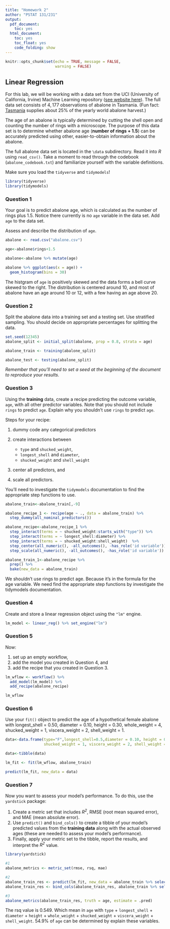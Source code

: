 ```yaml
---
title: "Homework 2"
author: "PSTAT 131/231"
output:
  pdf_document:
    toc: yes
  html_document:
    toc: yes
    toc_float: yes
    code_folding: show
---
```


```r
knitr::opts_chunk$set(echo = TRUE, message = FALSE,
                      warning = FALSE)
```

## Linear Regression

For this lab, we will be working with a data set from the UCI (University of California, Irvine) Machine Learning repository ([see website here](http://archive.ics.uci.edu/ml/datasets/Abalone)). The full data set consists of $4,177$ observations of abalone in Tasmania. (Fun fact: [Tasmania](https://en.wikipedia.org/wiki/Tasmania "Tasmania") supplies about $25\%$ of the yearly world abalone harvest.)


The age of an abalone is typically determined by cutting the shell open and counting the number of rings with a microscope. The purpose of this data set is to determine whether abalone age (**number of rings + 1.5**) can be accurately predicted using other, easier-to-obtain information about the abalone.

The full abalone data set is located in the `\data` subdirectory. Read it into *R* using `read_csv()`. Take a moment to read through the codebook (`abalone_codebook.txt`) and familiarize yourself with the variable definitions.

Make sure you load the `tidyverse` and `tidymodels`!

```r
library(tidyverse)
library(tidymodels)

```

### Question 1

Your goal is to predict abalone age, which is calculated as the number of rings plus 1.5. Notice there currently is no `age` variable in the data set. Add `age` to the data set.

Assess and describe the distribution of `age`.

```r
abalone <- read.csv("abalone.csv")

age<-abalone$rings+1.5

abalone<-abalone %>% mutate(age)

abalone %>% ggplot(aes(x = age)) +
  geom_histogram(bins = 30)

```
The histgram of `age` is positively skewed and the data forms a bell curve skewed to the right. The distribution is centered around 10, and most of abalone have an age around 10 or 12, with a few having an age above 20. 


### Question 2

Split the abalone data into a training set and a testing set. Use stratified sampling. You should decide on appropriate percentages for splitting the data.

```r

set.seed(12345)
abalone_split <- initial_split(abalone, prop = 0.8, strata = age)

abalone_train <- training(abalone_split)

abalone_test <- testing(abalone_split)

```

*Remember that you'll need to set a seed at the beginning of the document to reproduce your results.*

### Question 3

Using the **training** data, create a recipe predicting the outcome variable, `age`, with all other predictor variables. Note that you should not include `rings` to predict `age`. Explain why you shouldn't use `rings` to predict `age`.

Steps for your recipe:

1.  dummy code any categorical predictors

2.  create interactions between

    -   `type` and `shucked_weight`,
    -   `longest_shell` and `diameter`,
    -   `shucked_weight` and `shell_weight`

3.  center all predictors, and

4.  scale all predictors.

You'll need to investigate the `tidymodels` documentation to find the appropriate step functions to use.

```r

abalone_train<-abalone_train[,-9]

abalone_recipe_1 <- recipe(age ~ ., data = abalone_train) %>% 
  step_dummy(all_nominal_predictors())

abalone_recipe<-abalone_recipe_1 %>%
  step_interact(terms = ~ shucked_weight:starts_with("type")) %>%
  step_interact(terms = ~ longest_shell:diameter) %>%
  step_interact(terms = ~ shucked_weight:shell_weight)  %>% 
  step_center(all_numeric(), -all_outcomes(), -has_role('id variable')) %>% 
  step_scale(all_numeric(), -all_outcomes(), -has_role('id variable')) 

abalone_train_1<-abalone_recipe %>% 
  prep() %>% 
  bake(new_data = abalone_train)

```
We shouldn't use rings to predict age. Because it's in the formula for the age variable. We need find the appropriate step functions by investigate the tidymodels documentation.

### Question 4

Create and store a linear regression object using the `"lm"` engine.

```r

lm_model <- linear_reg() %>% set_engine("lm")

```
### Question 5

Now:

1.  set up an empty workflow,
2.  add the model you created in Question 4, and
3.  add the recipe that you created in Question 3.

```r
lm_wflow <- workflow() %>% 
  add_model(lm_model) %>% 
  add_recipe(abalone_recipe)

lm_wflow
```


### Question 6

Use your `fit()` object to predict the age of a hypothetical female abalone with longest_shell = 0.50, diameter = 0.10, height = 0.30, whole_weight = 4, shucked_weight = 1, viscera_weight = 2, shell_weight = 1.

```r
data<-data.frame(type="F",longest_shell=0.5,diameter = 0.10, height = 0.30, whole_weight = 4,
                 shucked_weight = 1, viscera_weight = 2, shell_weight = 1)

data<-tibble(data)

lm_fit <- fit(lm_wflow, abalone_train)

predict(lm_fit, new_data = data)
```

### Question 7

Now you want to assess your model's performance. To do this, use the `yardstick` package:

1.  Create a metric set that includes *R^2^*, RMSE (root mean squared error), and MAE (mean absolute error).
2.  Use `predict()` and `bind_cols()` to create a tibble of your model's predicted values from the **training data** along with the actual observed ages (these are needed to assess your model's performance).
3.  Finally, apply your metric set to the tibble, report the results, and interpret the *R^2^* value.


```r
library(yardstick)

#1
abalone_metrics <- metric_set(rmse, rsq, mae)

#2
abalone_train_res <- predict(lm_fit, new_data = abalone_train %>% select(-age))
abalone_train_res <- bind_cols(abalone_train_res, abalone_train %>% select(age))

#3
abalone_metrics(abalone_train_res, truth = age, estimate = .pred)


```
The rsq value is 0.549. Which mean in `age` with `type` + `longest_shell` + `diameter` + `height` + `whole_weight` + `shucked_weight` + `viscera_weight` + `shell_weight`. 54.9% of `age` can be determined by explain these variables.